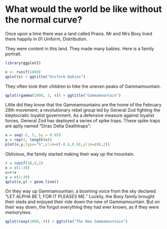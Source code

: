 What would the world be like without the normal curve?
========================================================

Once upon a time there was a land called Praxis. Mr and Mrs Boxy lived there happily in 01 Uniform, Distribution. 

They were content in this land. They made many babies. Here is a family portrait.
```r
library(ggplot2)

x <- runif(1000)
qplot(x) + ggtitle("Uniform Babies")
```

They often took their children to hike the uneven peaks of Gammamountain.
```r
qplot(rgamma(1000, 3, 4)) + ggtitle("Gammamountain")
```

Little did they know that the Gammamountains are the home of the February 29th movement; a revolutionary rebel group led by General Zod fighting the kleptocratic loyalist government.  As a defensive measure against loyalist forces, General Zod has deployed a series of spike traps.  These spike traps are aptly named "Dirac Delta Deathtraps":
```r
x = seq(-5, 5, by = 0.05)
y = rep(1, length(x))
plot(x,y,type="h",xlim=c(-0.6,0.6),ylim=c(0,2))
```

Oblivious, the family started making their way up the mountain.
```r
r = runif(30,0,2)
x = c(1:30)
x=r+x
y = c(1:30)
qplot(x,y) + geom_line()
```

On they way up Gammamountian, a booming voice from the sky declared "LET ALPHA BE 1, FOR IT PLEASES ME." Luckily, the Boxy family brought their sleds and enjoyed their ride down the new of Gammamountain. But on their way down, the forgot everything they had ever known, as if they were memoryless.
```r
qplot(rexp(1000, 4)) + ggtitle("The New Gammamountain")

```